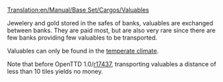 [[Translation:en/Manual/Base Set/Cargos/Valuables]]

{{en/Cargo|name=Valuables
|image=en/Valuables.png
|produced=[[en/Manual/Base Set/Industries/Bank]]
|accepted=[[en/Manual/Base Set/Industries/Bank]]
}}
Jewelery and gold stored in the safes of banks, valuables are exchanged between banks. They are paid most, but are also very rare since there are few banks providing few valuables to be transported.

Valuables can only be found in the [[en/Manual/Climates#temperate|temperate climate]].

Note that before OpenTTD 1.0/[https://github.com/OpenTTD/OpenTTD/commit/e292112319ab55d5dfae43bf73858ca8814b47d4 r17437], transporting valuables a distance of less than 10 tiles yields no money.